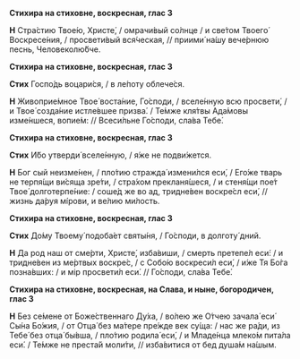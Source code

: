 **Стихира на стиховне, воскресная, глас 3**

**Н** Стра́стию Твое́ю, Христе́, / омрачи́вый со́лнце / и све́том Твоего́ Воскресе́ния, / просвети́вый вся́ческая, // приими́ на́шу вече́рнюю песнь, Человеколю́бче.

**Стихира на стиховне, воскресная, глас 3**

**Стих** Госпо́дь воцари́ся, / в ле́поту облече́ся.

**Н** Живоприе́мное Твое́ воста́ние, Го́споди, / вселе́нную всю просвети́, / и Твое́ созда́ние истле́вшее призва́. / Те́мже кля́твы Ада́мовы изме́ншеся, вопие́м: // Всеси́льне Го́споди, сла́ва Тебе́.

**Стихира на стиховне, воскресная, глас 3**

**Стих** И́бо утверди́ вселе́нную, / я́же не подви́жется.

**Н** Бог сый неизме́нен, / пло́тию стражда́ измени́лся еси́, / Его́же тварь не терпя́щи ви́сяща зре́ти, / стра́хом прекланя́шеся, / и стеня́щи пое́т Твое́ долготерпе́ние: / соше́д же во ад, тридне́вен воскре́сл еси́, // жизнь да́руя мíрови, и ве́лию ми́лость.

**Стихира на стиховне, воскресная, глас 3**

**Стих** До́му Твоему́ подоба́ет святы́ня, / Го́споди, в долготу́ дний.

**Н** Да род наш от сме́рти, Христе́, изба́виши, / смерть претепе́л еси́: / и тридне́вен из ме́ртвых воскре́с, / с Собо́ю воскреси́л еси́, / и́же Тя Бо́га позна́вших: / и мiр просвети́л еси́. // Го́споди, сла́ва Тебе́.

**Стихира на стиховне, воскресная, на Слава, и ныне, богородичен, глас 3**

**Н** Без се́мене от Боже́ственнаго Ду́ха, / во́лею же О́тчею зачала́ еси́ Сы́на Бо́жия, / от Отца́ без ма́тере пре́жде век су́ща: / нас же ра́ди, из Тебе́ без отца́ бы́вша, / пло́тию родила́ еси́, / и Младе́нца млеко́м пита́ла еси́. / Те́мже не преста́й моли́ти, // изба́витися от бед душа́м на́шым.
